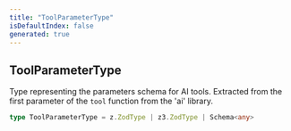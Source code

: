 ```yaml
---
title: "ToolParameterType"
isDefaultIndex: false
generated: true
---
```



<!-- This file was generated from the CommandKit source. Do not modify. Instead, re-run the "docgen" script -->


## ToolParameterType

<GenerationInfo sourceFile="packages/ai/src/tools/common/index.ts" sourceLine="18" packageName="@commandkit/ai" />

Type representing the parameters schema for AI tools.
Extracted from the first parameter of the `tool` function from the 'ai' library.

```ts title="Signature"
type ToolParameterType = z.ZodType | z3.ZodType | Schema<any>
```
